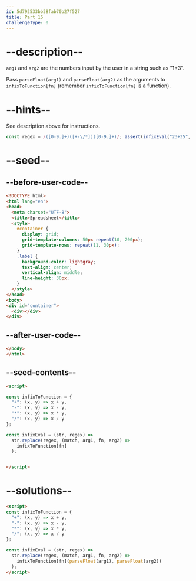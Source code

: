 ```yaml
---
id: 5d792533bb38fab70b27f527
title: Part 16
challengeType: 0
---
```


# --description--

`arg1` and `arg2` are the numbers input by the user in a string such as "1+3".

Pass `parseFloat(arg1)` and `parseFloat(arg2)` as the arguments to `infixToFunction[fn]` (remember `infixToFunction[fn]` is a function).

# --hints--

See description above for instructions.

```js
const regex = /([0-9.]+)([+-\/*])([0-9.]+)/; assert(infixEval("23+35", regex) === "58" && infixEval("100-20", regex) === "80" && infixEval("10*10", regex) === "100" && infixEval("120/6", regex) === "20");
```

# --seed--

## --before-user-code--

```html
<!DOCTYPE html>
<html lang="en">
<head>
  <meta charset="UTF-8">
  <title>Spreadsheet</title>
  <style>
    #container {
      display: grid;
      grid-template-columns: 50px repeat(10, 200px);
      grid-template-rows: repeat(11, 30px);
    }
    .label {
      background-color: lightgray;
      text-align: center;
      vertical-align: middle;
      line-height: 30px;
    }
  </style>
</head>
<body>
<div id="container">
  <div></div>
</div>
```

## --after-user-code--

```html
</body>
</html>
```

## --seed-contents--

```html
<script>

const infixToFunction = {
  "+": (x, y) => x + y,
  "-": (x, y) => x - y,
  "*": (x, y) => x * y,
  "/": (x, y) => x / y
};

const infixEval = (str, regex) =>
  str.replace(regex, (match, arg1, fn, arg2) =>
    infixToFunction[fn]
  );


</script>
```

# --solutions--

```html
<script>
const infixToFunction = {
  "+": (x, y) => x + y,
  "-": (x, y) => x - y,
  "*": (x, y) => x * y,
  "/": (x, y) => x / y
};

const infixEval = (str, regex) =>
  str.replace(regex, (match, arg1, fn, arg2) =>
    infixToFunction[fn](parseFloat(arg1), parseFloat(arg2))
  );
</script>
```
